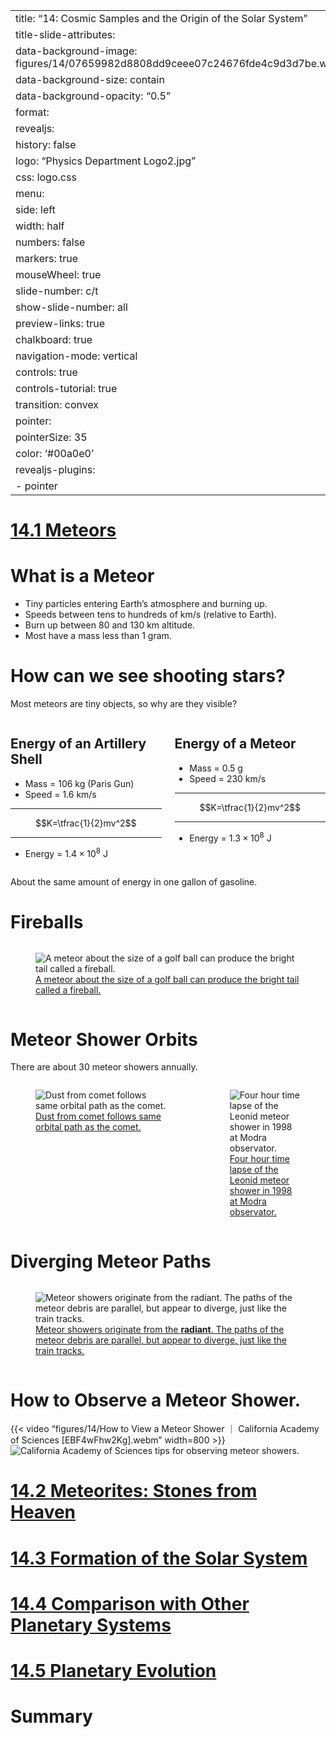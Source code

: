 
---
title: "14: Cosmic Samples and the Origin of the Solar System"
title-slide-attributes:
    data-background-image: figures/14/07659982d8808dd9ceee07c24676fde4c9d3d7be.webp
    data-background-size: contain
    data-background-opacity: "0.5"
format:
  revealjs:
    history: false
    logo: "Physics Department Logo2.jpg"
    css: logo.css
    menu:
      side: left
      width: half
      numbers: false
      markers: true
    mouseWheel: true
    slide-number: c/t 
    show-slide-number: all
    preview-links: true
    chalkboard: true
    navigation-mode: vertical
    controls: true
    controls-tutorial: true
    transition: convex
    pointer:
      pointerSize: 35
      color: '#00a0e0'
revealjs-plugins:
  - pointer
---


# [14.1 Meteors](https://openstax.org/books/astronomy-2e/pages/14-1-meteors)

# What is a Meteor

- Tiny particles entering Earth's atmosphere and burning up.
- Speeds between tens to hundreds of km/s (relative to Earth).
- Burn up between 80 and 130 km altitude. 
- Most have a mass less than 1 gram.

# How can we see shooting stars?

Most meteors are tiny objects, so why are they visible?


:::: {.columns}

::: {.column width="45%"}
::: {.callout-note icon=false}
## Energy of an Artillery Shell
- Mass = 106 kg (Paris Gun)
- Speed = 1.6 km/s

---------------------

$$K=\tfrac{1}{2}mv^2$$

---------------------

- Energy = $1.4\times10^{8}$ J <br> 
::: 
:::
::: {.column width="45%"}
::: {.callout-note icon=false}
## Energy of a Meteor
- Mass = 0.5 g
- Speed = 230 km/s

---------------------

$$K=\tfrac{1}{2}mv^2$$

---------------------

- Energy = $1.3\times10^8$ J

::: 
:::

::::

About the same amount of energy in one gallon of gasoline.

# Fireballs

:::: {.columns}
::: {.column width="95%"}
::: {.callout-note appearance="minimal"}
![[A meteor about the size of a golf ball can produce the bright tail called a fireball.](https://openstax.org/books/astronomy-2e/pages/14-1-meteors#OSC_Astro_14_01_Fireball)](figures/14/a13a5fe9417f76901dac09ce4a3c267502f14cd8.webp){#fig-fireball fig-align="center"}
:::
:::
:::: 

# Meteor Shower Orbits

There are about 30 meteor showers annually.

:::: {.columns}

::: {.column width="60%"}
::: {.callout-note appearance="minimal"}
![[Dust from comet follows same orbital path as the comet.](https://en.wikipedia.org/wiki/File:Cometorbit01.svg)](figures/14/Cometorbit01.svg){#fig-comet-dust-path fig-align="center"}
:::
:::
::: {.column width="40%"}
::: {.callout-note appearance="minimal"}
![[Four hour time lapse of the Leonid meteor shower in 1998 at Modra observator.](https://commons.wikimedia.org/wiki/File:AGOModra_Leonids98.jpg)](figures/14/AGOModra_Leonids98.jpg){#fig-leonid-meteor-shower fig-align="center"}
:::
:::

::::

# Diverging Meteor Paths

:::: {.columns}
::: {.column width="100%"}
::: {.callout-note appearance="minimal"}
![[Meteor showers originate from the **radiant**. The paths of the meteor debris are parallel, but appear to diverge, just like the train tracks.](https://openstax.org/books/astronomy-2e/pages/14-1-meteors#OSC_Astro_14_01_Radiant)](figures/14/80df73c81755369236a59c8563692982f764fb3b.webp){#fig-radiant fig-align="center"}
:::
:::
:::: 

# How to Observe a Meteor Shower.

{{< video "figures/14/How to View a Meteor Shower ｜ California Academy of Sciences [EBF4wFhw2Kg].webm" width=800 >}}
![[California Academy of Sciences tips for observing meteor showers.](https://youtu.be/EBF4wFhw2Kg)](){#fig-met-show-vid fig-align="center"}

# [14.2 Meteorites: Stones from Heaven](https://openstax.org/books/astronomy-2e/pages/14-2-meteorites-stones-from-heaven)
# [14.3 Formation of the Solar System](https://openstax.org/books/astronomy-2e/pages/14-3-formation-of-the-solar-system)
# [14.4 Comparison with Other Planetary Systems](https://openstax.org/books/astronomy-2e/pages/14-4-comparison-with-other-planetary-systems)
# [14.5 Planetary Evolution](https://openstax.org/books/astronomy-2e/pages/14-5-planetary-evolution)

 

# Summary#

# {background-image="figures/14/pg_neb_hypoth_0008.svg" background-size="75%"} 
# {background-image="figures/14/pg_neb_hypoth_0009.svg" background-size="75%"} 
# {background-image="figures/14/pg_neb_hypoth_0010.svg" background-size="75%"} 
# {background-image="figures/14/pg_neb_hypoth_0011.svg" background-size="75%"} 
# {background-image="figures/14/pg_neb_hypoth_0012.svg" background-size="75%"} 
# {background-image="figures/14/pg_neb_hypoth_0013.svg" background-size="75%"} 
# {background-image="figures/14/pg_neb_hypoth_0014.svg" background-size="75%"} 
# {background-image="figures/14/pg_neb_hypoth_0015.svg" background-size="75%"} 
# {background-image="figures/14/pg_neb_hypoth_0016.svg" background-size="75%"} 
# {background-image="figures/14/pg_neb_hypoth_0017.svg" background-size="75%"} 
# {background-image="figures/14/pg_neb_hypoth_0018.svg" background-size="75%"} 
# {background-image="figures/14/pg_neb_hypoth_0019.svg" background-size="75%"} 
# {background-image="figures/14/pg_neb_hypoth_0020.svg" background-size="75%"} 
# {background-image="figures/14/pg_neb_hypoth_0021.svg" background-size="75%"} 
# {background-image="figures/14/pg_neb_hypoth_0022.svg" background-size="75%"} 
# {background-image="figures/14/pg_neb_hypoth_0023.svg" background-size="75%"} 
# {background-image="figures/14/pg_neb_hypoth_0024.svg" background-size="75%"} 
# {background-image="figures/14/pg_neb_hypoth_0025.svg" background-size="75%"} 
# {background-image="figures/14/pg_neb_hypoth_0026.svg" background-size="75%"} 
# {background-image="figures/14/pg_neb_hypoth_0027.svg" background-size="75%"} 
# {background-image="figures/14/pg_neb_hypoth_0028.svg" background-size="75%"} 

